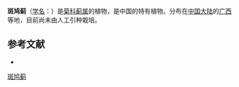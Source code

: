 {{Speciesbox
| name = 斑鸠蓟
| status = 
| status_system = 
| image =
| genus = Cirsium
| species = vernonioides
| authority = Shih
}}

'''斑鸠蓟'''（[[学名|学名]]：{{lang|la|''Cirsium vernonioides''}}）是[[菊科|菊科]][[蓟属|蓟属]]的植物，是中国的特有植物。分布在[[中国大陆|中国大陆]]的[[广西|广西]]等地，目前尚未由人工引种栽培。

== 参考文献 ==
<div class="references-small">
* {{cite web| url =http://www.bioinfo.cn/db05/KmzwSpecies.php?action=view&id=3616| title =斑鸠蓟| work =《中国高等植物数据库全库》| publisher =中国科学院微生物研究所| author =昆明植物研究所| accessdate =2009-02-25| deadurl =yes| archiveurl =https://web.archive.org/web/20160305082027/http://www.bioinfo.cn/db05/KmzwSpecies.php?action=view&id=3616| archivedate =2016-03-05}}
</div>
{{Taxonbar|from=Q11080460}}

[[Category:蓟属|斑鸠蓟]]


{{植物小作品}}